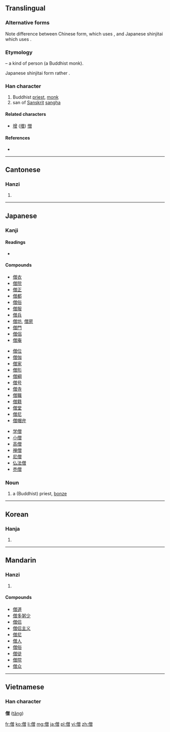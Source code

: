 ==Translingual==
{{ja-forms|僧|僧|僧}}

===Alternative forms===
Note difference between Chinese form, which uses {{Hani|曾}}, and Japanese shinjitai which uses {{Jpan|曽}}.

===Etymology===
{{Han compound|人|alt1=亻|t1=person|曾|ls=psc|c1=s|c2=p}} – a kind of person (a Buddhist monk).

Japanese shinjitai form rather {{Han compound|人|alt1=亻|曽}}.

===Han character===
{{Han char|rn=9|rad=人|as=12|sn=14|four=2826<sub>6</sub>|canj=人金田日 (OCWA)|ids=⿰[[亻]][[曾]]}}

# Buddhist [[priest]], [[monk]]
# san of [[Sanskrit]] [[sangha]]

====Related characters====
* [[增]] ([[増]]) [[憎]]

====References====
* {{Han ref|kx=0117.140|dkj=01076|dj=0248.200|hdz=10222.010|uh=50E7|ud=20711|bh=B9AC|bd=47532}}

----

==Cantonese==

===Hanzi===
{{yue-hanzi|jyut=|y=jang1, sang1}}

# {{defn|lang=yue|sort=人12}}

----

==Japanese==

===Kanji===
{{ja-kanji|grade=c|rs=人12}}

====Readings====
* {{ja-readings|on=[[そう]] ([[sō]])|kun=[[ぼうず]] ([[bōzu]])}}

====Compounds====
{{top3}}
* [[僧衣]]
* [[僧院]]
* [[僧正]]
* [[僧都]]
* [[僧俗]]
* [[僧服]]
* [[僧兵]]
* [[僧坊]], [[僧房]]
* [[僧門]]
* [[僧侶]]
* [[僧庵]]
{{mid3}}
* [[僧位]]
* [[僧伽]]
* [[僧家]]
* [[僧形]]
* [[僧綱]]
* [[僧号]]
* [[僧寺]]
* [[僧職]]
* [[僧籍]]
* [[僧堂]]
* [[僧尼]]
* [[僧帽弁]]
{{mid3}}
* [[学僧]]
* [[小僧]]
* [[高僧]]
* [[禅僧]]
* [[尼僧]]
* [[仏法僧]]
* [[売僧]]
{{bottom}}

===Noun===
{{ja-noun|k|hira=そう|rom=sō}}

# a (Buddhist) priest, [[bonze]]

----

==Korean==

===Hanja===
{{ko-hanja|hangeul=[[승]]|rv=seung|mr=sŭng}}

# {{defn|lang=ko|sort=人12}}

----

==Mandarin==

===Hanzi===
{{cmn-hanzi|pin=[[sēng]] ([[seng1]])|wg=seng<sup>1</sup>}}

# {{defn|lang=cmn|sort=人12}}

====Compounds====
* [[僧道]]
* [[僧多粥少]]
* [[僧侣]]
* [[僧侣主义]]
* [[僧尼]]
* [[僧人]]
* [[僧俗]]
* [[僧徒]]
* [[僧院]]
* [[僧众]]

----

==Vietnamese==
===Han character===
'''僧''' ([[tăng]])

[[fr:僧]]
[[ko:僧]]
[[li:僧]]
[[mg:僧]]
[[ja:僧]]
[[pl:僧]]
[[vi:僧]]
[[zh:僧]]